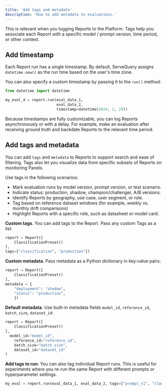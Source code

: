 ```yaml
---
title: 'Add tags and metadata'
description: 'How to add metadata to evaluations.'
---
```


This is relevant when you logging Reports to the Platform. Tags help you associate each Report with a specific model / prompt version, time period, or other context.

## Add timestamp

Each Report run has a single timestamp. By default, ServeQuery assigns `datetime.now()` as the run time based on the user's time zone.

You can also specify a custom timestamp by passing it to the `run()` method:

```python
from datetime import datetime

my_eval_4 = report.run(eval_data_1,
                       eval_data_2,
                       timestamp=datetime(2024, 1, 29))
```

Because timestamps are fully customizable, you can log Reports asynchronously or with a delay. For example, make an evaluation after receiving ground truth and backdate Reports to the relevant time period.

## Add tags and metadata

You can add `tags` and `metadata` to Reports to support search and ease of filtering. Tags also let you visualize data from specific subsets of Reports on monitoring Panels.

Use tags in the following scenarios:
* Mark evaluation runs by model version, prompt version, or test scenario.
* Indicate status: production, shadow, champion/challenger, A/B versions.
* Identify Reports by geography, use case, user segment, or role.
* Tag based on reference dataset windows (for example, weekly vs. monthly drift comparisons)
* Highlight Reports with a specific role, such as datasheet or model card.

**Custom tags**. You can add tags to the Report. Pass any custom Tags as a list:

```python
report = Report([
    ClassificationPreset()
],
tags=["classification", "production"])
```

**Custom metadata**. Pass metadata as a Python dictionary in key:value pairs:

```python
report = Report([
    ClassificationPreset()
],
metadata = {
	"deployment": "shadow",
	"status": "production",
	})
```

**Default metadata**. Use built-in metadata fields `model_id`, `reference_id`, `batch_size`, `dataset_id`:

```python
report = Report([
    ClassificationPreset()
],
  model_id="model_id",
	reference_id="reference_id",
	batch_size="batch_size",
	dataset_id="dataset_id"
)
```

**Add tags to run**: You can also tag individual Report runs. This is useful for experiments where you re-run the same Report with different prompts or hyperparameter settings.


```python
my_eval = report.run(eval_data_1, eval_data_2, tags=["prompt_v1", "claude"])
```